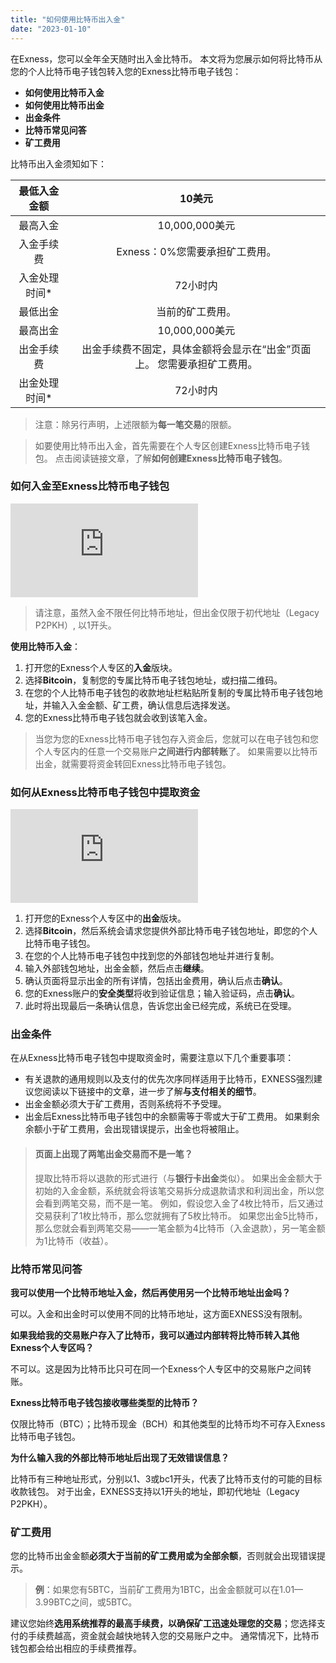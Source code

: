 ```yaml
---
title: "如何使用比特币出入金"
date: "2023-01-10"
---
```


<Ads></Ads> 

在Exness，您可以全年全天随时出入金比特币。 本文将为您展示如何将比特币从您的个人比特币电子钱包转入您的Exness比特币电子钱包：

- **如何使用比特币入金**
- **如何使用比特币出金**
- **出金条件**
- **比特币常见问答**
- **矿工费用**

比特币出入金须知如下：

| 最低入金金额| 10美元|
|:----:|:----:|
| 最高入金| 10,000,000美元|
| 入金手续费 | Exness：0%您需要承担矿工费用。 |
| 入金处理时间* | 72小时内 |
| 最低出金| 当前的矿工费用。|
| 最高出金| 10,000,000美元|
| 出金手续费 | 出金手续费不固定，具体金额将会显示在“出金”页面上。 您需要承担矿工费用。 |
| 出金处理时间* | 72小时内 |


> 注意：除另行声明，上述限额为**每一笔交易**的限额。

> 如要使用比特币出入金，首先需要在个人专区创建Exness比特币电子钱包。 点击阅读链接文章，了解**如何创建Exness比特币电子钱包**。

### 如何入金至Exness比特币电子钱包

<iframe src="https://www.youtube.com/embed/1a5p1VVnJH8?rel=0" frameborder="0" allowfullscreen></iframe>

> 请注意，虽然入金不限任何比特币地址，但出金仅限于初代地址（Legacy P2PKH）, 以1开头。

**使用比特币入金**：

1. 打开您的Exness个人专区的**入金**版块。
2. 选择**Bitcoin**，复制您的专属比特币电子钱包地址，或扫描二维码。
3. 在您的个人比特币电子钱包的收款地址栏粘贴所复制的专属比特币电子钱包地址，并输入入金金额、矿工费，确认信息后选择发送。
4. 您的Exness比特币电子钱包就会收到该笔入金。

> 当您为您的Exness比特币电子钱包存入资金后，您就可以在电子钱包和您个人专区内的任意一个交易账户**之间进行内部转账**了。 如果需要以比特币出金，就需要将资金转回Exness比特币电子钱包。

### 如何从Exness比特币电子钱包中提取资金

<iframe src="https://www.youtube.com/embed/ul3MseL9ZSk?rel=0" frameborder="0" allowfullscreen></iframe>

1. 打开您的Exness个人专区中的**出金**版块。
2. 选择**Bitcoin**，然后系统会请求您提供外部比特币电子钱包地址，即您的个人比特币电子钱包。
3. 在您的个人比特币电子钱包中找到您的外部钱包地址并进行复制。
4. 输入外部钱包地址，出金金额，然后点击**继续**。
5. 确认页面将显示出金的所有详情，包括出金费用，确认后点击**确认**。
6. 您的Exness账户的**安全类型**将收到验证信息；输入验证码，点击**确认**。
7. 此时将出现最后一条确认信息，告诉您出金已经完成，系统已在受理。

### 出金条件

在从Exness比特币电子钱包中提取资金时，需要注意以下几个重要事项：

- 有关退款的通用规则以及支付的优先次序同样适用于比特币，EXNESS强烈建议您阅读以下链接中的文章，进一步了解**与支付相关的细节**。
- 出金金额必须大于矿工费用，否则系统将不予受理。
- 出金后Exness比特币电子钱包中的余额需等于零或大于矿工费用。 如果剩余余额小于矿工费用，会出现错误提示，出金也将被阻止。

> #### **页面上出现了两笔出金交易而不是一笔？**
> 提取比特币将以退款的形式进行（与**银行卡出金**类似）。 如果出金金额大于初始的入金金额，系统就会将该笔交易拆分成退款请求和利润出金，所以您会看到两笔交易，而不是一笔。
> 例如，假设您入金了4枚比特币，后又通过交易获利了1枚比特币，那么您就拥有了5枚比特币。 如果您出金5比特币，那么您就会看到两笔交易——一笔金额为4比特币（入金退款），另一笔金额为1比特币（收益）。

### 比特币常见问答

**我可以使用一个比特币地址入金，然后再使用另一个比特币地址出金吗？**

可以。入金和出金时可以使用不同的比特币地址，这方面EXNESS没有限制。

**如果我给我的交易账户存入了比特币，我可以通过内部转将比特币转入其他Exness个人专区吗？**

不可以。这是因为比特币比只可在同一个Exness个人专区中的交易账户之间转账。

**Exness比特币电子钱包接收哪些类型的比特币？**

仅限比特币（BTC）；比特币现金（BCH）和其他类型的比特币均不可存入Exness比特币电子钱包。

**为什么输入我的外部比特币地址后出现了无效错误信息？**

比特币有三种地址形式，分别以1、3或bc1开头，代表了比特币支付的可能的目标收款钱包。 对于出金，EXNESS支持以1开头的地址，即初代地址（Legacy P2PKH）。

### 矿工费用

您的比特币出金金额**必须大于当前的矿工费用或为全部余额**，否则就会出现错误提示。

> **例**：如果您有5BTC，当前矿工费用为1BTC，出金金额就可以在1.01—3.99BTC之间，或5BTC。

建议您始终**选用系统推荐的最高手续费，以确保矿工迅速处理您的交易**；您选择支付的手续费越高，资金就会越快地转入您的交易账户之中。 通常情况下，比特币钱包都会给出相应的手续费推荐。
